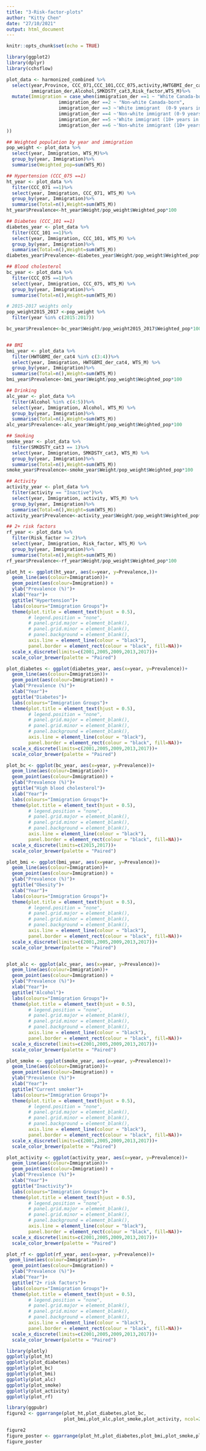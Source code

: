 ```yaml
---
title: "3-Risk-factor-plots"
author: "Kitty Chen"
date: "27/10/2021"
output: html_document
---
```


```r
knitr::opts_chunk$set(echo = TRUE)
```

```r
library(ggplot2)
library(dplyr)
library(cchsflow)

plot_data <- harmonized_combined %>%
  select(year,Province, CCC_071,CCC_101,CCC_075,activity,HWTGBMI_der_cat4,
         immigration_der,Alcohol,SMKDSTY_cat3,Risk_factor,WTS_M)%>%
  mutate(Immigration = case_when(immigration_der ==1 ~ "White Canada-born",
                   immigration_der ==2 ~ "Non-white Canada-born",
                   immigration_der ==3 ~'White immigrant  (0-9 years in Canada)',
                   immigration_der ==4 ~'Non-white immigrant (0-9 years in Canada)',
                   immigration_der ==5 ~'White immigrant (10+ years in Canada)',
                   immigration_der ==6 ~'Non-white immigrant (10+ years in Canada)'
))

## Weighted population by year and immigration
pop_weight <- plot_data %>%
  select(year, Immigration, WTS_M)%>%
  group_by(year, Immigration)%>%
  summarise(Weighted_pop=sum(WTS_M))

```


```r
## Hypertension (CCC_075 ==1)
ht_year <- plot_data %>%
  filter(CCC_071 ==1)%>%
  select(year, Immigration, CCC_071, WTS_M) %>%
  group_by(year, Immigration)%>%
  summarise(Total=n(),Weight=sum(WTS_M))
ht_year$Prevalence<-ht_year$Weight/pop_weight$Weighted_pop*100

## Diabetes (CCC_101 ==1)
diabetes_year <- plot_data %>%
  filter(CCC_101 ==1)%>%
  select(year, Immigration, CCC_101, WTS_M) %>%
  group_by(year, Immigration)%>%
  summarise(Total=n(),Weight=sum(WTS_M))
diabetes_year$Prevalence<-diabetes_year$Weight/pop_weight$Weighted_pop*100

## Blood cholesterol
bc_year <- plot_data %>%
  filter(CCC_075 ==1)%>%
  select(year, Immigration, CCC_075, WTS_M) %>%
  group_by(year, Immigration)%>%
  summarise(Total=n(),Weight=sum(WTS_M))

# 2015-2017 weights only
pop_weight2015_2017 <-pop_weight %>%
  filter(year %in% c(2015:2017))

bc_year$Prevalence<-bc_year$Weight/pop_weight2015_2017$Weighted_pop*100


## BMI 
bmi_year <- plot_data %>%
  filter(HWTGBMI_der_cat4 %in% c(3:4))%>%
  select(year, Immigration, HWTGBMI_der_cat4, WTS_M) %>%
  group_by(year, Immigration)%>%
  summarise(Total=n(),Weight=sum(WTS_M))
bmi_year$Prevalence<-bmi_year$Weight/pop_weight$Weighted_pop*100

## Drinking
alc_year <- plot_data %>%
  filter(Alcohol %in% c(4:5))%>%
  select(year, Immigration, Alcohol, WTS_M) %>%
  group_by(year, Immigration)%>%
  summarise(Total=n(),Weight=sum(WTS_M))
alc_year$Prevalence<-alc_year$Weight/pop_weight$Weighted_pop*100

## Smoking
smoke_year <- plot_data %>%
  filter(SMKDSTY_cat3 == 1)%>%
  select(year, Immigration, SMKDSTY_cat3, WTS_M) %>%
  group_by(year, Immigration)%>%
  summarise(Total=n(),Weight=sum(WTS_M))
smoke_year$Prevalence<-smoke_year$Weight/pop_weight$Weighted_pop*100

## Activity
activity_year <- plot_data %>%
  filter(activity == "Inactive")%>%
  select(year, Immigration, activity, WTS_M) %>%
  group_by(year, Immigration)%>%
  summarise(Total=n(),Weight=sum(WTS_M))
activity_year$Prevalence<-activity_year$Weight/pop_weight$Weighted_pop*100

## 2+ risk factors
rf_year <- plot_data %>%
  filter(Risk_factor >= 2)%>%
  select(year, Immigration, Risk_factor, WTS_M) %>%
  group_by(year, Immigration)%>%
  summarise(Total=n(),Weight=sum(WTS_M))
rf_year$Prevalence<-rf_year$Weight/pop_weight$Weighted_pop*100

```

```r
plot_ht <- ggplot(ht_year, aes(x=year, y=Prevalence,))+
  geom_line(aes(colour=Immigration))+
  geom_point(aes(colour=Immigration)) +
  ylab("Prevalence (%)")+
  xlab("Year")+
  ggtitle("Hypertension")+
  labs(colours="Immigration Groups")+
  theme(plot.title = element_text(hjust = 0.5),
        # legend.position = "none", 
        # panel.grid.major = element_blank(),
        # panel.grid.minor = element_blank(),
        # panel.background = element_blank(),
        axis.line = element_line(colour = "black"),
        panel.border = element_rect(colour = "black", fill=NA))+
  scale_x_discrete(limits=c(2001,2005,2009,2013,2017))+ 
  scale_color_brewer(palette = "Paired")

plot_diabetes <- ggplot(diabetes_year, aes(x=year, y=Prevalence))+
  geom_line(aes(colour=Immigration))+
  geom_point(aes(colour=Immigration)) +
  ylab("Prevalence (%)")+
  xlab("Year")+
  ggtitle("Diabetes")+
  labs(colours="Immigration Groups")+
  theme(plot.title = element_text(hjust = 0.5),
        # legend.position = "none", 
        # panel.grid.major = element_blank(),
        # panel.grid.minor = element_blank(),
        # panel.background = element_blank(),
        axis.line = element_line(colour = "black"),
        panel.border = element_rect(colour = "black", fill=NA))+
  scale_x_discrete(limits=c(2001,2005,2009,2013,2017))+ 
  scale_color_brewer(palette = "Paired")

plot_bc <- ggplot(bc_year, aes(x=year, y=Prevalence))+
  geom_line(aes(colour=Immigration))+
  geom_point(aes(colour=Immigration)) +
  ylab("Prevalence (%)")+
  ggtitle("High blood cholesterol")+
  xlab("Year")+
  labs(colours="Immigration Groups")+
  theme(plot.title = element_text(hjust = 0.5),
        # legend.position = "none", 
        # panel.grid.major = element_blank(),
        # panel.grid.minor = element_blank(),
        # panel.background = element_blank(),
        axis.line = element_line(colour = "black"),
        panel.border = element_rect(colour = "black", fill=NA))+
  scale_x_discrete(limits=c(2015,2017))+ 
  scale_color_brewer(palette = "Paired")

plot_bmi <- ggplot(bmi_year, aes(x=year, y=Prevalence))+
  geom_line(aes(colour=Immigration))+
  geom_point(aes(colour=Immigration)) +
  ylab("Prevalence (%)")+
  ggtitle("Obesity")+
  xlab("Year")+
  labs(colours="Immigration Groups")+
  theme(plot.title = element_text(hjust = 0.5),
        # legend.position = "none", 
        # panel.grid.major = element_blank(), 
        # panel.grid.minor = element_blank(),
        # panel.background = element_blank(), 
        axis.line = element_line(colour = "black"),
        panel.border = element_rect(colour = "black", fill=NA))+
  scale_x_discrete(limits=c(2001,2005,2009,2013,2017))+ 
  scale_color_brewer(palette = "Paired")


plot_alc <- ggplot(alc_year, aes(x=year, y=Prevalence))+
  geom_line(aes(colour=Immigration))+
  geom_point(aes(colour=Immigration)) +
  ylab("Prevalence (%)")+
  xlab("Year")+
  ggtitle("Alcohol")+
  labs(colours="Immigration Groups")+
  theme(plot.title = element_text(hjust = 0.5),
        # legend.position = "none", 
        # panel.grid.major = element_blank(), 
        # panel.grid.minor = element_blank(),
        # panel.background = element_blank(), 
        axis.line = element_line(colour = "black"),
        panel.border = element_rect(colour = "black", fill=NA))+
  scale_x_discrete(limits=c(2001,2005,2009,2013,2017))+ 
  scale_color_brewer(palette = "Paired")

plot_smoke <- ggplot(smoke_year, aes(x=year, y=Prevalence))+
  geom_line(aes(colour=Immigration))+
  geom_point(aes(colour=Immigration)) +
  ylab("Prevalence (%)")+
  xlab("Year")+
  ggtitle("Current smoker")+
  labs(colours="Immigration Groups")+
  theme(plot.title = element_text(hjust = 0.5),
        # legend.position = "none", 
        # panel.grid.major = element_blank(), 
        # panel.grid.minor = element_blank(),
        # panel.background = element_blank(), 
        axis.line = element_line(colour = "black"),
        panel.border = element_rect(colour = "black", fill=NA))+
  scale_x_discrete(limits=c(2001,2005,2009,2013,2017))+ 
  scale_color_brewer(palette = "Paired")

plot_activity <- ggplot(activity_year, aes(x=year, y=Prevalence))+
  geom_line(aes(colour=Immigration))+
  geom_point(aes(colour=Immigration)) +
  ylab("Prevalence (%)")+
  xlab("Year")+
  ggtitle("Inactivity")+
  labs(colours="Immigration Groups")+
  theme(plot.title = element_text(hjust = 0.5),
        # legend.position = "none", 
        # panel.grid.major = element_blank(), 
        # panel.grid.minor = element_blank(),
        # panel.background = element_blank(), 
        axis.line = element_line(colour = "black"),
        panel.border = element_rect(colour = "black", fill=NA))+
  scale_x_discrete(limits=c(2001,2005,2009,2013,2017))+ 
  scale_color_brewer(palette = "Paired")

plot_rf <- ggplot(rf_year, aes(x=year, y=Prevalence))+
 geom_line(aes(colour=Immigration))+
  geom_point(aes(colour=Immigration)) +
  ylab("Prevalence (%)")+
  xlab("Year")+
  ggtitle("2+ risk factors")+
  labs(colours="Immigration Groups")+
  theme(plot.title = element_text(hjust = 0.5),
        # legend.position = "none", 
        # panel.grid.major = element_blank(), 
        # panel.grid.minor = element_blank(),
        # panel.background = element_blank(), 
        axis.line = element_line(colour = "black"),
        panel.border = element_rect(colour = "black", fill=NA))+
  scale_x_discrete(limits=c(2001,2005,2009,2013,2017))+ 
  scale_color_brewer(palette = "Paired")

library(plotly)
ggplotly(plot_ht)
ggplotly(plot_diabetes)
ggplotly(plot_bc)
ggplotly(plot_bmi)
ggplotly(plot_alc)
ggplotly(plot_smoke)
ggplotly(plot_activity)
ggplotly(plot_rf)
```


```r
library(ggpubr)
figure2 <- ggarrange(plot_ht,plot_diabetes,plot_bc,
                     plot_bmi,plot_alc,plot_smoke,plot_activity, ncol=2, nrow=2, common.legend = TRUE)

figure2
figure_poster <- ggarrange(plot_ht,plot_diabetes,plot_bmi,plot_smoke,plot_activity, plot_rf, ncol=3, nrow=2, common.legend = TRUE)
figure_poster
```

